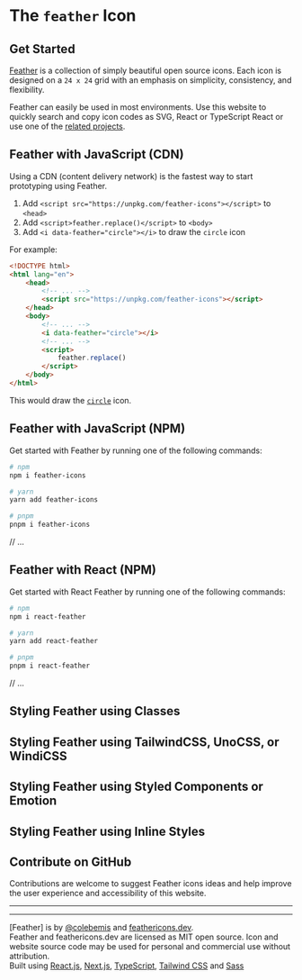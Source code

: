 # The `feather` Icon

## Get Started

[Feather](TODO) is a collection of simply beautiful open source icons. Each icon is designed on a `24 x 24` grid with an emphasis on simplicity, consistency, and flexibility.

Feather can easily be used in most environments. Use this website to quickly search and copy icon codes as SVG, React or TypeScript React or use one of the [related projects](https://github.com/feathericons/feather#related-projects).

## Feather with JavaScript (CDN)

Using a CDN (content delivery network) is the fastest way to start prototyping using Feather.

1. Add `<script src="https://unpkg.com/feather-icons"></script>` to `<head>`
2. Add `<script>feather.replace()</script>` to `<body>`
3. Add `<i data-feather="circle"></i>` to draw the `circle` icon

For example:

```html
<!DOCTYPE html>
<html lang="en">
	<head>
		<!-- ... -->
		<script src="https://unpkg.com/feather-icons"></script>
	</head>
	<body>
		<!-- ... -->
		<i data-feather="circle"></i>
		<!-- ... -->
		<script>
			feather.replace()
		</script>
	</body>
</html>
```

This would draw the [`circle`](/circle) icon.

## Feather with JavaScript (NPM)

Get started with Feather by running one of the following commands:

```sh
# npm
npm i feather-icons

# yarn
yarn add feather-icons

# pnpm
pnpm i feather-icons
```

// ...

## Feather with React (NPM)

Get started with React Feather by running one of the following commands:

```sh
# npm
npm i react-feather

# yarn
yarn add react-feather

# pnpm
pnpm i react-feather
```

// ...

## Styling Feather using Classes

## Styling Feather using TailwindCSS, UnoCSS, or WindiCSS

## Styling Feather using Styled Components or Emotion

## Styling Feather using Inline Styles

## Contribute on GitHub

Contributions are welcome to suggest Feather icons ideas and help improve the user experience and accessibility of this website.

---

---

[Feather] is by [@colebemis](https://twitter.com/colebemis) and [feathericons.dev](https://twitter.com/username_ZAYDEK).<br />
Feather and feathericons.dev are licensed as MIT open source. Icon and website source code may be used for personal and commercial use without attribution.<br />
Built using [React.js](...), [Next.js](...), [TypeScript](...), [Tailwind CSS](...) and [Sass](...)
